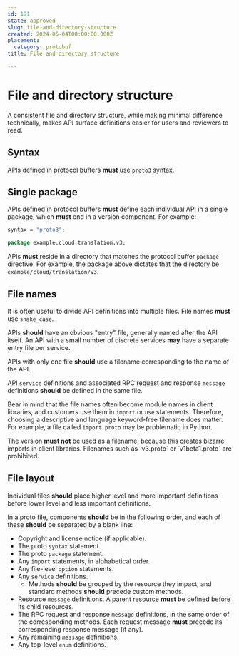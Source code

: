 ```yaml
---
id: 191
state: approved
slug: file-and-directory-structure
created: 2024-05-04T00:00:00.000Z
placement:
  category: protobuf
title: File and directory structure

--- 
```


# File and directory structure

A consistent file and directory structure, while making minimal difference
technically, makes API surface definitions easier for users and reviewers to
read.

## Syntax

APIs defined in protocol buffers <b class="text-red-700">must</b> use `proto3` syntax.

## Single package

APIs defined in protocol buffers <b class="text-red-700">must</b> define each individual API in a
single package, which <b class="text-red-700">must</b> end in a version component. For example:

```proto
syntax = "proto3";

package example.cloud.translation.v3;
```

APIs <b class="text-red-700">must</b> reside in a directory that matches the protocol buffer
`package` directive. For example, the package above dictates that the directory
be `example/cloud/translation/v3`.

## File names

It is often useful to divide API definitions into multiple files. File names
<b class="text-red-700">must</b> use `snake_case`.

APIs <b class="text-yellow-700">should</b> have an obvious "entry" file, generally named after the API
itself. An API with a small number of discrete services <b class="text-green-700">may</b> have a separate entry
file per service.

APIs with only one file <b class="text-yellow-700">should</b> use a filename corresponding to the name of
the API.

API `service` definitions and associated RPC request and response `message`
definitions <b class="text-yellow-700">should</b> be defined in the same file.

Bear in mind that the file names often become module names in client libraries,
and customers use them in `import` or `use` statements. Therefore, choosing a
descriptive and language keyword-free filename does matter. For example, a file
called `import.proto` may be problematic in Python.

<Aside type="note" title="Note">
  The version <b class="text-red-700">must not</b> be used as a filename, because this creates
  bizarre imports in client libraries. Filenames such as `v3.proto` or
  `v1beta1.proto` are prohibited.
</Aside>

## File layout

Individual files <b class="text-yellow-700">should</b> place higher level and more important definitions
before lower level and less important definitions.

In a proto file, components <b class="text-yellow-700">should</b> be in the following order, and each of
these <b class="text-yellow-700">should</b> be separated by a blank line:

- Copyright and license notice (if applicable).
- The proto `syntax` statement.
- The proto `package` statement.
- Any `import` statements, in alphabetical order.
- Any file-level `option` statements.
- Any `service` definitions.
  - Methods <b class="text-yellow-700">should</b> be grouped by the resource they impact, and standard
    methods <b class="text-yellow-700">should</b> precede custom methods.
- Resource `message` definitions. A parent resource <b class="text-red-700">must</b> be defined before
  its child resources.
- The RPC request and response `message` definitions, in the same order of the
  corresponding methods. Each request message <b class="text-red-700">must</b> precede its
  corresponding response message (if any).
- Any remaining `message` definitions.
- Any top-level `enum` definitions.